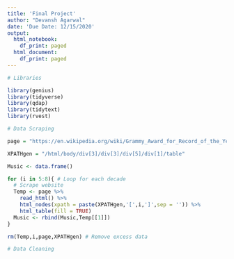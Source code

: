 ```yaml
---
title: 'Final Project'
author: "Devansh Agarwal"
date: 'Due Date: 12/15/2020'
output:
  html_notebook:
    df_print: paged
  html_document:
    df_print: paged
---
```


```r
# Libraries

library(genius)
library(tidyverse)
library(qdap)
library(tidytext)
library(rvest)
```

```r
# Data Scraping

page = "https://en.wikipedia.org/wiki/Grammy_Award_for_Record_of_the_Year"

XPATHgen = "/html/body/div[3]/div[3]/div[5]/div[1]/table"

Music <- data.frame()

for (i in 5:8){ # Loop for each decade
  # Scrape website
  Temp <- page %>% 
    read_html() %>%
    html_nodes(xpath = paste(XPATHgen,'[',i,']',sep = '')) %>%
    html_table(fill = TRUE)
  Music <- rbind(Music,Temp[[1]])
}

rm(Temp,i,page,XPATHgen) # Remove excess data
```


```r
# Data Cleaning


```

